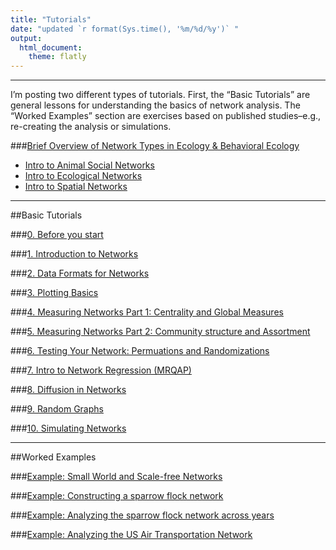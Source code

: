```yaml
---
title: "Tutorials"
date: "updated `r format(Sys.time(), '%m/%d/%y')` "
output: 
  html_document:
    theme: flatly
---
```


--------------

I'm posting two different types of tutorials. First, the "Basic Tutorials" are general lessons for understanding the basics of network analysis. The "Worked Examples" section are exercises based on published studies--e.g., re-creating the analysis or simulations. 

###[Brief Overview of Network Types in Ecology & Behavioral Ecology](networktypes.html)

* [Intro to Animal Social Networks](networktypes_socialnetworks.html)
* [Intro to Ecological Networks](networktypes_ecolnets.html)
* [Intro to Spatial Networks](networktypes_spatialnets.html)

---

##Basic Tutorials
<br>

###[0. Before you start](00_before_you_start.html)

###[1. Introduction to Networks](01_intro.html)

###[2. Data Formats for Networks](02_dataformats.html)

###[3. Plotting Basics](03_plots.html)

###[4. Measuring Networks Part 1: Centrality and Global Measures](04_measuring.html)

###[5. Measuring Networks Part 2: Community structure and Assortment](05_community.html)

###[6. Testing Your Network: Permuations and Randomizations](06_permutations.html)

###[7. Intro to Network Regression (MRQAP)](07_mrqap.html)

###[8. Diffusion in Networks](08_diffusion.html)

###[9. Random Graphs](09_randomnets.html)

###[10. Simulating Networks](10_simulations.html)

--------

##Worked Examples
<br>

###[Example: Small World and Scale-free Networks](example1_smallworld.html)

###[Example: Constructing a sparrow flock network](example_make_sparrow_network.html)

###[Example: Analyzing the sparrow flock network across years](example_sparrownet_analysis.html)

###[Example: Analyzing the US Air Transportation Network](example_usairports.html)

